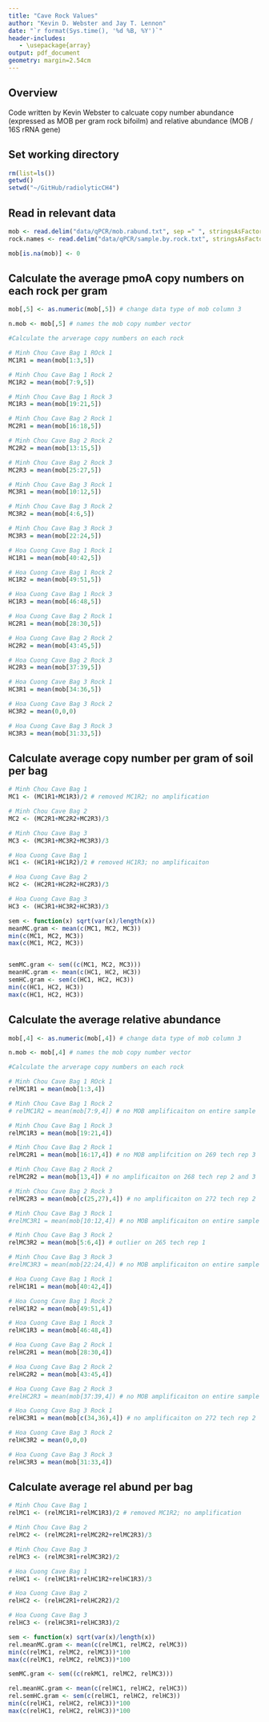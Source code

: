 ```yaml
---
title: "Cave Rock Values"
author: "Kevin D. Webster and Jay T. Lennon"
date: "`r format(Sys.time(), '%d %B, %Y')`"
header-includes:
   - \usepackage{array}
output: pdf_document
geometry: margin=2.54cm
---
```


## Overview
Code written by Kevin Webster to calcuate copy number abundance (expressed as MOB per gram rock bifoilm) and relative abundance (MOB / 16S rRNA gene)

## Set working directory
```r
rm(list=ls())
getwd()
setwd("~/GitHub/radiolyticCH4")
```

## Read in relevant data
```r
mob <- read.delim("data/qPCR/mob.rabund.txt", sep =" ", stringsAsFactors = FALSE) 
rock.names <- read.delim("data/qPCR/sample.by.rock.txt", stringsAsFactors = FALSE, header = FALSE) 

mob[is.na(mob)] <- 0
```

## Calculate the average pmoA copy numbers on each rock per gram
```r
mob[,5] <- as.numeric(mob[,5]) # change data type of mob column 3

n.mob <- mob[,5] # names the mob copy number vector

#Calculate the arverage copy numbers on each rock

# Minh Chou Cave Bag 1 ROck 1
MC1R1 = mean(mob[1:3,5])

# Minh Chou Cave Bag 1 Rock 2 
MC1R2 = mean(mob[7:9,5])

# Minh Chou Cave Bag 1 Rock 3 
MC1R3 = mean(mob[19:21,5])

# Minh Chou Cave Bag 2 Rock 1 
MC2R1 = mean(mob[16:18,5])

# Minh Chou Cave Bag 2 Rock 2 
MC2R2 = mean(mob[13:15,5])

# Minh Chou Cave Bag 2 Rock 3 
MC2R3 = mean(mob[25:27,5])

# Minh Chou Cave Bag 3 Rock 1 
MC3R1 = mean(mob[10:12,5])

# Minh Chou Cave Bag 3 Rock 2 
MC3R2 = mean(mob[4:6,5])

# Minh Chou Cave Bag 3 Rock 3 
MC3R3 = mean(mob[22:24,5])

# Hoa Cuong Cave Bag 1 Rock 1  
HC1R1 = mean(mob[40:42,5])

# Hoa Cuong Cave Bag 1 Rock 2  
HC1R2 = mean(mob[49:51,5])

# Hoa Cuong Cave Bag 1 Rock 3 
HC1R3 = mean(mob[46:48,5])

# Hoa Cuong Cave Bag 2 Rock 1 
HC2R1 = mean(mob[28:30,5])

# Hoa Cuong Cave Bag 2 Rock 2 
HC2R2 = mean(mob[43:45,5])

# Hoa Cuong Cave Bag 2 Rock 3 
HC2R3 = mean(mob[37:39,5])

# Hoa Cuong Cave Bag 3 Rock 1 
HC3R1 = mean(mob[34:36,5])

# Hoa Cuong Cave Bag 3 Rock 2 
HC3R2 = mean(0,0,0)

# Hoa Cuong Cave Bag 3 Rock 3 
HC3R3 = mean(mob[31:33,5])
```

## Calculate average copy number per gram of soil per bag
```r

# Minh Chou Cave Bag 1 
MC1 <- (MC1R1+MC1R3)/2 # removed MC1R2; no amplification

# Minh Chou Cave Bag 2 
MC2 <- (MC2R1+MC2R2+MC2R3)/3 

# Minh Chou Cave Bag 3 
MC3 <- (MC3R1+MC3R2+MC3R3)/3 

# Hoa Cuong Cave Bag 1
HC1 <- (HC1R1+HC1R2)/2 # removed HC1R3; no amplificaiton

# Hoa Cuong Cave Bag 2
HC2 <- (HC2R1+HC2R2+HC2R3)/3 

# Hoa Cuong Cave Bag 3
HC3 <- (HC3R1+HC3R2+HC3R3)/3

sem <- function(x) sqrt(var(x)/length(x))
meanMC.gram <- mean(c(MC1, MC2, MC3))
min(c(MC1, MC2, MC3))
max(c(MC1, MC2, MC3))


semMC.gram <- sem((c(MC1, MC2, MC3)))
meanHC.gram <- mean(c(HC1, HC2, HC3))
semHC.gram <- sem(c(HC1, HC2, HC3))
min(c(HC1, HC2, HC3))
max(c(HC1, HC2, HC3))
```

## Calculate the average relative abundance
```r
mob[,4] <- as.numeric(mob[,4]) # change data type of mob column 3

n.mob <- mob[,4] # names the mob copy number vector

#Calculate the arverage copy numbers on each rock

# Minh Chou Cave Bag 1 ROck 1
relMC1R1 = mean(mob[1:3,4])

# Minh Chou Cave Bag 1 Rock 2 
# relMC1R2 = mean(mob[7:9,4]) # no MOB amplificaiton on entire sample

# Minh Chou Cave Bag 1 Rock 3 
relMC1R3 = mean(mob[19:21,4])

# Minh Chou Cave Bag 2 Rock 1 
relMC2R1 = mean(mob[16:17,4]) # no MOB amplifcition on 269 tech rep 3

# Minh Chou Cave Bag 2 Rock 2 
relMC2R2 = mean(mob[13,4]) # no amplificaiton on 268 tech rep 2 and 3

# Minh Chou Cave Bag 2 Rock 3 
relMC2R3 = mean(mob[c(25,27),4]) # no amplificaiton on 272 tech rep 2

# Minh Chou Cave Bag 3 Rock 1 
#relMC3R1 = mean(mob[10:12,4]) # no MOB amplificaiton on entire sample

# Minh Chou Cave Bag 3 Rock 2 
relMC3R2 = mean(mob[5:6,4]) # outlier on 265 tech rep 1

# Minh Chou Cave Bag 3 Rock 3 
#relMC3R3 = mean(mob[22:24,4]) # no MOB amplificaiton on entire sample

# Hoa Cuong Cave Bag 1 Rock 1  
relHC1R1 = mean(mob[40:42,4])

# Hoa Cuong Cave Bag 1 Rock 2  
relHC1R2 = mean(mob[49:51,4])

# Hoa Cuong Cave Bag 1 Rock 3 
relHC1R3 = mean(mob[46:48,4])

# Hoa Cuong Cave Bag 2 Rock 1 
relHC2R1 = mean(mob[28:30,4])

# Hoa Cuong Cave Bag 2 Rock 2 
relHC2R2 = mean(mob[43:45,4])

# Hoa Cuong Cave Bag 2 Rock 3 
#relHC2R3 = mean(mob[37:39,4]) # no MOB amplificaiton on entire sample

# Hoa Cuong Cave Bag 3 Rock 1 
relHC3R1 = mean(mob[c(34,36),4]) # no amplificaiton on 272 tech rep 2

# Hoa Cuong Cave Bag 3 Rock 2 
relHC3R2 = mean(0,0,0)

# Hoa Cuong Cave Bag 3 Rock 3 
relHC3R3 = mean(mob[31:33,4])
```

## Calculate average rel abund per bag
```r

# Minh Chou Cave Bag 1 
relMC1 <- (relMC1R1+relMC1R3)/2 # removed MC1R2; no amplification

# Minh Chou Cave Bag 2 
relMC2 <- (relMC2R1+relMC2R2+relMC2R3)/3 

# Minh Chou Cave Bag 3 
relMC3 <- (relMC3R1+relMC3R2)/2 

# Hoa Cuong Cave Bag 1
relHC1 <- (relHC1R1+relHC1R2+relHC1R3)/3 

# Hoa Cuong Cave Bag 2
relHC2 <- (relHC2R1+relHC2R2)/2 

# Hoa Cuong Cave Bag 3
relHC3 <- (relHC3R1+relHC3R3)/2

sem <- function(x) sqrt(var(x)/length(x))
rel.meanMC.gram <- mean(c(relMC1, relMC2, relMC3))
min(c(relMC1, relMC2, relMC3))*100
max(c(relMC1, relMC2, relMC3))*100

semMC.gram <- sem((c(rekMC1, relMC2, relMC3)))

rel.meanHC.gram <- mean(c(relHC1, relHC2, relHC3))
rel.semHC.gram <- sem(c(relHC1, relHC2, relHC3))
min(c(relHC1, relHC2, relHC3))*100
max(c(relHC1, relHC2, relHC3))*100
```

